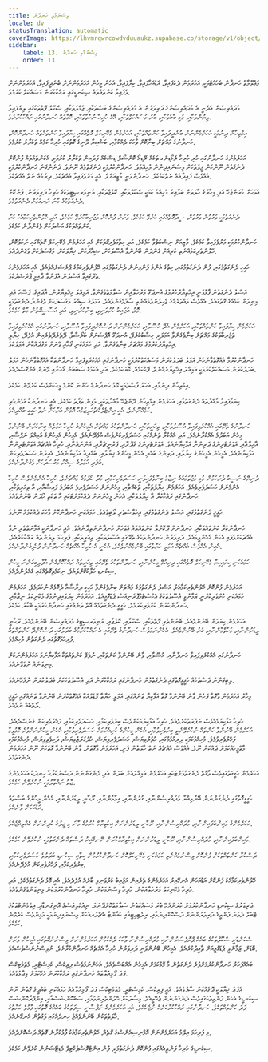 ```yaml
---
title: ވިސްނުމާއި ހަނދާން
locale: dv
statusTranslation: automatic
coverImage: https://lhvmrqwrcowdvduuaukz.supabase.co/storage/v1/object/public/strapi-uploads/small_cover-educacion-fundamental.webp-2d51a7828a2b1309555be27f7e2a61a0.webp
sidebar:
    label: 13. ވިސްނުމާއި ހަނދާން
    order: 13
---
```

މަޢުލޫމާތު ހަނދާން ބެހެއްޓުމަކީ، އަހަރެމެން ދެކެފައިވާ، އަޑުއަހާފައިވާ، ކިޔާފައިވާ، އެހެން މީހުން އަހަރެމެންނަށް ބުނެދީފައިވާ، އަހަރެމެންނަށް ވެފައިވާ ކަންތައްތައް ސިކުނޑީގައި ރައްކާކުރަން މަސައްކަތް ކުރުމެވެ.

މުދައްރިސުން އެދެނީ އެ މުދައްރިސުންގެ ދަރިވަރުން އެ މުދައްރިސުންގެ ބަސްތަކާއި، ޖުމްލަތަކާއި، ސްކޫލް ފޮތްތަކުގައި ލިޔެފައިވާ ލިޔުންތަކާއި، މުޅި ބާބުތަކާއި، ބުރަ މަސައްކަތްތަކާއި، އޭގެ ހުރިހާ ނުކުތާތަކާއި، ކޮމާތައް ހަނދާނުގައި ރައްކާކުރާށެވެ.

އިމްތިހާން ދިނުމަކީ އަހަރެމެންނަށް ބުނެދީފައިވާ ކަންތައްތަކާއި، އަހަރެމެން މެކޭނިކަލް ގޮތެއްގައި ކިޔާފައިވާ ކަންތައްތައް ހަނދާންކޮށް، ހަނދާނުގެ މައްޗަށް ބިނާކޮށް ވާހަކަ ދެއްކުމާއި، ބަސްކިޔާ ދޫނީގެ ގޮތުގައި ހުރިހާ ކަމެއް ތަކުރާރު ކުރުމެވެ.

އަހަރެމެންގެ ހަނދާނުގައި ހުރި ހުރިހާ ރެކޯޑިންގ ތަކެއް ރޭޑިއޯ ކޮންސޯލް ޑިސްކެއް ފަދައިން ތަކުރާރު ކުރުމަކީ، އެކަންތައްތައް ފުންކޮށް ދެނެގަތުން ނޫންކަން ޖީލުތަކަށް ވިސްނައިދިނުން މުހިއްމެވެ. ހަނދާންކުރުމަކީ ދެނެގަތުމެއް ނޫނެވެ. ދެނެނުގަނެ ހަނދާންކުރުމަކީ އެއްވެސް ފައިދާއެއް ނެތްކަމެކެވެ. ހަނދާންވަނީ މާޒީއަށެވެ. އެއީ މަރުވެފައިވާ އެއްޗެކެވެ. ދިރުމެއް ނެތް އެއްޗެކެވެ.

އަވަހަށް ކުރަންޖެހޭ އަދި މިހާރުގެ ހާލަތަށް ބަލާއިރު މުހިއްމު ކަމަކީ ސްކޫލްތަކާއި، ކޮލެޖްތަކާއި، ޔުނިވަރސިޓީތަކުގެ ހުރިހާ ދަރިވަރުން، ފުންކޮށް ދެނެގަތުމުގެ މާނަ ރަނގަޅަށް ދެނެގަތުމެވެ.

ދެނެގަތުމަކީ ވަގުތުން ވަގުތަށް، ސީދާގޮތެއްގައި ކުރެވޭ ކަމެކެވެ. ވަރަށް ފުންކޮށް ތަޖުރިބާކުރެވޭ ކަމެކެވެ. އަދި ހޭލުންތެރިކަމާއެކު ކުރާ ކަންތައްތަކުގެ އަސްލަކަށް ވެގެންދާނެ ކަމެކެވެ.

ހަނދާންކުރުމަކީ މަރުވެފައިވާ ކަމެކެވެ. މާޒީއަށް ނިސްބަތްވާ ކަމެކެވެ. އަދި ހިތާމަވެރިގޮތަކަށް އެއީ އަހަރެމެން މެކޭނިކަލް ގޮތެއްގައި ނަކަލުކޮށް، ހޭލުންތެރިކަމެއްނެތި ކުރިއަށް ގެންދަން ބޭނުންވާ އުސޫލަކަށް، ޝިއާރަކަށް، ޚިޔާލަކަށް، މަގުސަދަކަށް ވެގެންދެއެވެ.

ހަގީގީ ދެނެގަތުމުގައި، ފުން ދެނެގަތުމުގައި، ހިތުގެ އެންމެ ފުންމިނުން ދެނެގަތުމުގައި ހޭލުންތެރިކަމުގެ ޕްރެޝަރެއްވެއެވެ. އެއީ އަހަރެމެންގެ ތެރޭގައިވާ އަސްލުން އުފަންވާ ދާއިމީ ޕްރެޝަރެކެވެ.

އަސްލު ދެނެގަތުން ފާޅުވަނީ އިޚްތިޔާރުކުރުމުގެ އުނދަގޫ މަރުހަލާއިން ސަލާމަތްވެގެންވާ، އަމިއްލަ އިޚްތިޔާރުން، އާދައިގެ، ފަސޭހަ އަދި މިނިވަން ކަމެއްގެ ގޮތުގައެވެ. އެއްވެސް ވައްތަރެއްގެ ޖެހިލުންވުމެއްނެތި ސާފުވެގެންވެއެވެ. އަމަލުގެ ސިއްރު މަގުސަދަކަށް ވެގެންދާ ދެނެގަތުމަކީ މޮޅު، އަޖައިބު ކުރުވަނިވި، ބިނާކުރަނިވި، އަދި އަސާސީގޮތުން މާތް ކަމެކެވެ.

އަހަރެމެން ކިޔާފައިވާ ކަންތައްތަކާއި، އަހަރެމެން އެދޭ އުސޫލާއި، އަހަރެމެންނަށް ދަސްކޮށްދީފައިވާ އުސޫލާއި، ހަނދާނުގައި އެއްކުރެވިފައިވާ ތަޖުރިބާތަކުގެ މައްޗަށް ބިނާވެގެންވާ އަމަލަކީ، ހިސާބުކުރެވޭ، އުނދަގޫ އޮޕްޝަނަށް ބަރޯސާވާ، ދޭތެރެދޭތެރެއިން އުފެދޭ، ޚިޔާލީ އިޚްތިޔާރުކުރުމުގެ މައްޗަށް ބިނާވެގެންވާ، އަދި ހަމައެކަނި ގޯހާއި ވޭނަށް މަގުދައްކާނެ އަމަލެކެވެ.

ހަނދާންކުރުމާ އެއްގޮތްވާނެހެން އަމަލު ބަދަލުކުރަން މަސައްކަތްކުރުމަކީ ހަނދާނުގައި އެއްކުރެވިފައިވާ ހަނދާންތަކާ އެއްގޮތްވާނެހެން އަމަލު ބަދަލުކުރަން މަސައްކަތްކުރުމަކީ އަމިއްލަ އިޚްތިޔާރެއްނެތް، ފޭކްކަމެއް، މޮޔަކަމެކެވެ. އަދި އެކަމުގެ ސަބަބުން ގޯހަށާއި ވޭނަށް ގެންގޮސްދެއެވެ.

އިމްތިހާން ދިނުމާއި، އަހަރު ފާސްވުމަކީ މޮޅު ހަނދާނެއް ހުންނަ ކޮންމެ މީހަކަށްވެސް ކުރެވޭނެ ކަމެކެވެ.

ކިޔަވާފައިވާ މާއްދާތައް ދެނެގަތުމާއި، އަހަރެމެން އިމްތިހާން ދޭންޖެހޭ މާއްދާތަކަކީ، މުޅިން ތަފާތު ކަމެކެވެ. އެއީ ހަނދާނަކާ ގުޅުންހުރި ކަމެއްނޫނެވެ. އެއީ އިންޓެލެކްޗުއަލިޒަމްއާ އޮޅުން އަރާކަށް ނުވާ ހަގީގީ ބުއްދިއެވެ.

ހަނދާނުގެ ތެރޭގައި އެއްކުރެވިފައިވާ އުސޫލުތަކާއި، ތިއަރީތަކާއި، ހަނދާންތަކުގެ މައްޗަށް އެމީހުންގެ ހުރިހާ އަމަލެއް ބިނާކުރަން ބޭނުންވާ މީހުން އަބަދުމެ އެއްކުރާނެއެވެ. އަދި އެއްކުރާ ތަނެއްގައި ހަސަދަވެރިކަންވެސް އުފެދޭނެއެވެ. އެމީހުން އެމީހުންގެ އަމިއްލަ ނަފްސާއި، އާއިލާއާއި، އަވަށްޓެރިންގެ ދަރިންނާ އަޅާކިޔާނެއެވެ. އަވަށްޓެރިންގެ ގެދޮރާއި، ފަރުނީޗަރާއި، އަންނައުނާއި، ހުރިހާ އެއްޗެއް އަވަށްޓެރިންނާ އަޅާކިޔާނެއެވެ. އެމީހުން އެމީހުންގެ ޚިޔާލާއި، ދަރިންގެ ބުއްދި އެހެން މީހުންގެ ޚިޔާލާއި، ބުއްދިއާ އަޅާކިޔާނެއެވެ. އެއިރުން ހަސަދަވެރިކަން އުފެދި އަމަލުގެ ސިއްރު މަގުސަދަކަށް ވެގެންދާނެއެވެ.

ދުނިޔޭގެ ނަސީބު ދެރަކަމުން މުޅި މުޖުތަމައުގެ ނިޒާމު ބިނާވެފައިވަނީ ހަސަދަވެރިކަމާއި، މުދާ ހޯދުމުގެ މައްޗަށެވެ. ހުރިހާ އެންމެންވެސް ހުރިހާ އެންމެނަށް ހަސަދަވެރިވެއެވެ. އަހަރެމެން ޚިޔާލުތަކާއި، ތަކެއްޗާއި، މީހުންނަށް ހަސަދަވެރިވެ އަބަދުމެ ފައިސާއާއި، އާ ތިއަރީތަކާއި، ހަނދާނުގައި ރައްކާކުރާ އާ ޚިޔާލުތަކާއި، އެހެން މީހުންނަށް ދެއްކުމަށްޓަކައި އާ ތަކެތި ހޯދަން ބޭނުންވެއެވެ.

ހަގީގީ ދެނެގަތުމުގައި، އަސްލު ދެނެގަތުމުގައި، އިހުލާސްތެރި ލޯބިވެއެވެ. ހަމައެކަނި ހަނދާންކޮށް ވާހަކަ ދެއްކުމެއް ނޫނެވެ.

ހަނދާންކުރާ ކަންތައްތަކާއި، ހަނދާނަށް ދޫކޮށްލާ ކަންތައްތައް އަވަހަށް ހަނދާންނެތިދާނެއެވެ. އެއީ ހަނދާނަކީ އަމާނަތްތެރި ނުވާ އެއްޗަކަށްވެފައި އެކަން އެހެންވީމައެވެ. ދަރިވަރުން ހަނދާންތަކުގެ ތެރޭގައި އުސޫލުތަކާއި، ތިއަރީތަކާއި، ފުރިހަމަ ލިޔުންތައް ރައްކާކުރެއެވެ. އެއިން އެއްވެސް އެއްޗެއް އަމަލީ ހަޔާތުގައި ބޭނުމެއްނުވެއެވެ. އެހެނީ އެ ހުރިހާ އެއްޗެއް ހަނދާނުން ފުހެވިގެންދާނެއެވެ.

ހަމައެކަނި ކިޔައިކިޔާ މެކޭނިކަލް ގޮތެއްގައި ދިރިއުޅޭ މީހުންނާއި، ހަނދާންތަކުގެ ތެރޭގައި ތިއަރީތައް ރައްކާކޮށްގެން އުފާލިބިގަންނަ މީހުން ސިކުނޑި ހަލާކުކޮށްލައެވެ. ނިކަމެތިގޮތެއްގައި ގެއްލުންދެއެވެ.

އަހަރެމެން ފުންކޮށް ހޭލުންތެރިކަމާއެކު، އަސްލު ދެނެގަތުމުގެ މައްޗަށް ބިނާވެގެންވާ ހަގީގީ ދިރާސާއާ ދެކޮޅެއް ނުހަދަމެވެ. އަހަރެމެން ހަމައެކަނި ކުށްވެރިކުރަނީ ޒަމާނުވީ އުސޫލުތަކުގެ އެކްސްޓެމްޕޮރެނިއަސް ޕެޑަގޮޖީއެވެ. އަހަރެމެން ކިޔަވައިދިނުމުގެ މެކޭނިކަލް ނިޒާމާއި، ހަނދާންކުރުން ކުށްވެރިކުރަމެވެ. ހަގީގީ ދެނެގަތުމެއް އޮތް ތަނެއްގައި ހަނދާންކުރުމަކީ ބޭކާރު ކަމެކެވެ.

އަހަރެމެން ކިޔަވަން ބޭނުންވެއެވެ. ބޭނުންތެރި ފޮތްތަކާއި، ސްކޫލާއި، ކޮލެޖާއި، ޔުނިވަރސިޓީގެ މުދައްރިސުން ބޭނުންވެއެވެ. ރޫހާނީ ލީޑަރުންނާއި، މަހާތްމާންނާއި، ގުރު ބޭނުންވެއެވެ. އެހެންނަމަވެސް ހަނދާނުގެ ތެރޭގައި އެ ރައްކާކުރުމުގެ ބަދަލުގައި ދަސްކޮށްދޭ ކަންތައްތައް ފުރިހަމަގޮތުގައި ދެނެގަތުން މުހިއްމެވެ.

ހަނދާނުގައި އެއްކުރެވިފައިވާ ހަނދާނާއި، އުސޫލާއި، ވާން ބޭނުންވާ ކަންތަކާއި، ނުވެވޭ ކަންތައްތަކާ އަޅާކިޔާނަމަ އަހަރެމެންނަކަށް މިނިވަނެއް ނުވެވޭނެއެވެ.

ލިބިގަންނަ ދަސްތަކެއް ހަގީގީގޮތުގައި ދެނެގަތުމުން ހަނދާނުގައި ރައްކާކުރަން އަދި އުސޫލުތަކަކަށް ބަދަލުކުރަން ނުޖެހޭނެއެވެ.

މިހާރު އަހަރެމެން ވާގޮތާ ފަހުން ވާން ބޭނުންވާ ގޮތާ އަޅާކިޔާ ތަނެއްގައި، އަމަލީ ހަޔާތާ މޮޑެލްއަކާ އެއްގޮތްކުރަން ބޭނުންވާ ތަނެއްގައި ހަގީގީ ލޯތްބެއް ނުވެއެވެ.

ހުރިހާ އަޅާކިޔުމެއްވެސް ނަފުރަތުކުރެވެއެވެ. ހުރިހާ އަޅާކިޔުމަކުންވެސް ބިރުވެރިކަމާއި، ހަސަދަވެރިކަމާއި، ފަޚްރުވެރިކަން ގެނެސްދެއެވެ. އަހަރެމެން ބޭނުންވާ ކަންތައް ނުކުރެވޭނެތީ ބިރުވެރިވުމާއި، އެހެން މީހުންގެ ކުރިއެރުމަށް ހަސަދަވެރިވުމާއި، އެހެން މީހުންނަށްވުރެ މޮޅުވީމާ ފަޚްރުވެރިވުމެވެ. މުހިއްމުކަމަކީ ދިރިއުޅުމުގައި، ހުތުރުވިޔަސް، ހަސަދަވެރިވިޔަސް، ޚުދުގަރަޒުވިޔަސް، ދަހިވެތިވިޔަސް، މުހިއްމުކަމަކީ މާތްމީހެއްކަމަށް ދައްކަން ނޫޅެ، އެއްވެސް އެއްޗެއް ނެތް ހާލަތުން ފެށި، އަހަރެމެން ވާގޮތަށް، ވާން ބޭނުންވާ ގޮތަކަށް ނޫން އަހަރެމެން ދެނެގަތުމެވެ.

އަހަރެމެން ހަގީގަތުގައިވެސް ވާގޮތް ދެނެގަތުމަށްޓަކައި އަހަރެމެން އަމިއްލައަށް ބަލަން އަދި ދެނެގަންނަން ދަސްނުކުރާހާ ހިނދަކު އަހަރެމެންގެ ޒާތު ނައްތާލުމަކީ ނުކުރެވޭނެ ކަމެކެވެ.

ހަގީގީގޮތުގައި ދެނެގަންނަން ބޭނުމިއްޔާ މުދައްރިސުންނާއި، ގުރުންނާއި، އިމާމުންނާއި، ރޫހާނީ ލީޑަރުންނާއި، އެހެން މީހުންގެ ބަސްތައް އަޑުއަހަން ވާނެއެވެ.

އަހަރެމެންގެ މައިންބަފައިންނާއި، މުދައްރިސުންނާއި، ރޫހާނީ ލީޑަރުންނަށް އިހުތިރާމް ކުރުމުގެ މާނަ މި ޖީލުގެ ކުދިންނަށް ގެއްލިއްޖެއެވެ.

މައިންބަފައިންނާއި، މުދައްރިސުންނާއި، ރޫހާނީ ލީޑަރުންނަށް އިހުތިރާމްކުރަން ނޭނގޭއިރު ދަސްތައް ދެނެގަތުމަކީ ނުކުރެވޭނެ ކަމެކެވެ.

ދަސްކުރާ ކަންތައްތަކަށް ފުންކޮށް ވިސްނުމެއްނެތި ހަމައެކަނި މެކޭނިކަލްކޮށް ހަނދާންކުރުމުން ހިތާއި ސިކުނޑި ބަދަލުވެ ހަސަދަވެރިކަމާއި، ބިރުވެރިކަމާއި، ފަޚްރުވެރިކަން އުފެދޭނެއެވެ.

ހޭލުންތެރިކަމާއެކު ފުންކޮށް އަޑުއަހަން އެނގޭއިރު އަހަރެމެންގެ ތެރެއިން އަޖައިބު ކުރުވަނިވި ބާރެއް އުފެދެއެވެ. އެއީ މޮޅު ދެނެގަތުމެކެވެ. އަދި ހުރިހާ މެކޭނިކަލް މަރުހަލާއަކުން، ހުރިހާ ވިސްނުމަކުން، ހުރިހާ ހަނދާންކުރުމަކުން މިނިވަންވެގެންވެއެވެ.

ދަރިވަރުގެ ސިކުނޑި ހަނދާންކުރުމަށް ކުރަންޖެހޭ ބުރަ މަސައްކަތުން ސަލާމަތްކޮށްދޭނަމަ، ނިއުކްލިއަސްގެ އޮނިގަނޑާއި، އިލެމެންޓްތަކުގެ ޓޭބަލް ދެވަނަ ފަންތީގެ ދަރިވަރުންނަށް ދަސްކޮށްދިނުމާއި، ރިލެޓިވިޓީއާއި ކުއާންޓާ ބެޗްލަރއަކަށް ވިސްނައިދިނުމަކީ މުޅިންވެސް ކުރެވޭނެ ކަމެކެވެ.

ސެކަންޑަރީ ސްކޫލްތަކުގެ ބައެއް ޕްރޮފެސަރުންނާއި މުދައްރިސުންނާ ވާހަކަ ދެއްކުމުން އަހަރެމެންނަށް ވިސްނުނުގޮތުގައި އެމީހުން ވަރަށް ބޮޑަށް، ޒަމާންވީ ޕެޑަގޮޖީއަށް ތާއީދުކުރެއެވެ. އެމީހުން ބޭނުންވަނީ ދަރިވަރުން ހުރިހާ އެއްޗެއް ހަނދާންކުރާށެވެ. ނުވިސްނުނަސްވެސްއެވެ.

ބައެއްފަހަރު ހަނދާންކުރުމަށްވުރެ ދެނެގަތުން މާ މޮޅުކަމަށް އެމީހުން އެއްބަސްވެއެވެ. އެހެންނަމަވެސް ފިޒިކްސް، ކެމިސްޓްރީ، މެތަމެޓިކްސް ފަދަ ފޯމިއުލާތައް ހަނދާނުގައި ރައްކާކުރަން ޖެހޭކަމަށް ވިދާޅުވެއެވެ.

އެފަދަ ޚިޔާލަކީ ދޮގެއްކަން ސާފުވެއެވެ. އެއީ ފިޒިކްސް، ކެމިސްޓްރީ، މެތަމެޓިކްސް ފަދަ ފޯމިއުލާއެއް ހަމައެކަނި ބުއްދީގެ ގޮތުން ނޫން ސިކުނޑީގެ އެހެން ފަންތިތަކުގައިވެސް ދެނެގަންނަން ޖެހޭތީއެވެ. މިސާލަކަށް ހޭލުންތެރިނުވުމާއި، ސަބްކޮންޝަސްއާއި، އިންފްރާކޮންޝަސް ފަދަ ކަންތައްތަކެވެ. ހަނދާނުގައި ރައްކާކުރާކަށެއް ނުޖެހެއެވެ. އެއީ އަހަރެމެންގެ ނަފްސާނީ ސިފަތަކުގެ ބައެއްގެ ގޮތުގައި ފާޅުވެ ހަޔާތުގެ ހާލަތުތަކުން ބޭނުންވެއްޖެ ހިނދެއްގައި ވަގުތުން އެނގޭނެއެވެ.

މި ފުރިހަމަ އިލްމު އަހަރެމެންނަށް އޮމްނިސިއެންސްގެ ގޮތެއް، ހޭލުންތެރިކަމާއެކު ފާޅުކުރާނެ ގޮތެއް ދަސްކޮށްދެއެވެ.

ސިކުނޑީގެ ހުރިހާ ފަންތީއެއްގައި ފުންކޮށް ދެނެގަތުމަކީ، ފުން އިންޓްރޮސްޕެކްޓިވް މެޑިޓޭޝަނުން ކުރެވޭނެ ކަމެކެވެ.

